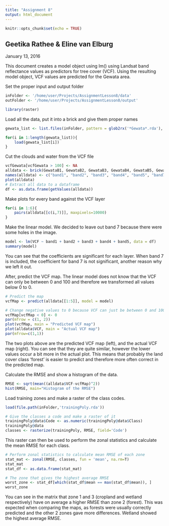 ```yaml
---
title: "Assignment 8"
output: html_document
---
```


```r
knitr::opts_chunk$set(echo = TRUE)
```

## Geetika Rathee & Eline van Elburg

January 13, 2016

This document creates a model object using lm() using Landsat band reflectance values as predictors for tree cover (VCF). Using the resulting model object, VCF values are predicted for the Gewata area.

Set the proper input and output folder

```r
inFolder <- '/home/user/Projects/AssignmentLesson8/data'
outFolder <- '/home/user/Projects/AssignmentLesson8/output'

library(raster)
```

Load all the data, put it into a brick and give them proper names

``` r
gewata_list <- list.files(inFolder, pattern = glob2rx('*Gewata*.rda'), full.names = TRUE)

for(i in 1:length(gewata_list)){
	load(gewata_list[i])
}

```

Cut the clouds and water from the VCF file
``` r
vcfGewata[vcfGewata > 100] <- NA
alldata <- brick(GewataB1, GewataB2, GewataB3, GewataB4, GewataB5, GewataB7, vcfGewata)
names(alldata) <- c("band1", "band2", "band3", "band4", "band5", "band7", "VCF")
plot(alldata)
# Extract all data to a dataframe
df <- as.data.frame(getValues(alldata))
```

Make plots for every band against the VCF layer

``` r
for(i in 1:6){
	pairs(alldata[[c(i,7)]], maxpixels=10000)
}

```

Make the linear model. We decided to leave out band 7 because there were some holes in the image.
``` r
model <- lm(VCF ~ band1 + band2 + band3 + band4 + band5, data = df)
summary(model)
```
You can see that the coefficients are significant for each layer. When band 7 is included, the coefficient for band 7 is not significant, another reason why we left it out.

After, predict the VCF map. The linear model does not know that the VCF can only be between 0 and 100 and therefore we transformed all values below 0 to 0.

``` r
# Predict the map
vcfMap <- predict(alldata[[1:5]], model = model)

# Change negative values to 0 because VCF can just be between 0 and 100
vcfMap[vcfMap < 0] <- 0
par(mfrow = c(1, 2))
plot(vcfMap, main = "Predicted VCF map")
plot(alldata$VCF, main = "Actual VCF map")
par(mfrow=c(1,1))
```
The two plots above are the predicted VCF map (left), and the actual VCF map (right). You can see that they are quite similar, however the lower values occur a bit more in the actual plot. This means that probably the land cover class 'forest' is easier to predict and therefore more often correct in the predicted map.


Calculate the RMSE and show a histogram of the data.
``` r
RMSE <- sqrt(mean((alldata$VCF-vcfMap)^2))
hist(RMSE, main="Histogram of the RMSE")

```

Load training zones and make a raster of the class codes.
``` r
load(file.path(inFolder,'trainingPoly.rda'))

# Give the classes a code and make a raster of it
trainingPoly@data$Code <- as.numeric(trainingPoly@data$Class)
trainingPoly@data
classes <- rasterize(trainingPoly, RMSE, field='Code')
```

This raster can then be used to perform the zonal statistics and calculate the mean RMSE for each class.
``` r
# Perform zonal statistics to calculate mean RMSE of each zone
stat_mat <- zonal(RMSE, classes, fun = 'mean', na.rm=T)
stat_mat
stat_df <- as.data.frame(stat_mat)

# The zone that gives the highest average RMSE
worst_zone <- stat_df[which(stat_df$mean == max(stat_df$mean)), ]
worst_zone
```
You can see in the matrix that zone 1 and 3 (cropland and wetland respectively) have on average a higher RMSE than zone 2 (forest). This was expected when comparing the maps, as forests were usually correctly predicted and the other 2 zones gave more differences. Wetland showed the highest average RMSE.






